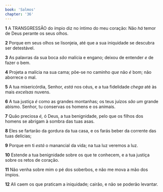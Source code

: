 ```yaml
---
book: 'Salmos'
chapter: '36'
---
```


**1** A TRANSGRESSÃO do ímpio diz no íntimo do meu coração: Não _há_ temor de Deus perante os seus olhos.

**2** Porque em seus olhos se lisonjeia, até que a sua iniquidade se descubra ser detestável.

**3** As palavras da sua boca _são_ malícia e engano; deixou de entender _e_ de fazer o bem.

**4** Projeta a malícia na sua cama; põe-se no caminho _que_ não _é_ bom; não aborrece o mal.

**5** A tua misericórdia, Senhor, _está_ nos céus, e a tua fidelidade _chega_ até às mais _excelsas_ nuvens.

**6** A tua justiça _é_ como as grandes montanhas; os teus juízos _são um_ grande abismo. Senhor, tu conservas os homens e os animais.

**7** Quão preciosa _é,_ ó Deus, a tua benignidade, pelo que os filhos dos homens se abrigam à sombra das tuas asas.

**8** Eles se fartarão da gordura da tua casa, e os farás beber da corrente das tuas delícias;

**9** Porque em ti _está_ o manancial da vida; na tua luz veremos a luz.

**10** Estende a tua benignidade sobre os que te conhecem, e a tua justiça sobre os retos de coração.

**11** Não venha sobre mim o pé dos soberbos, e não me mova a mão dos ímpios.

**12** Ali caem os que praticam a iniquidade; cairão, e não se poderão levantar.
